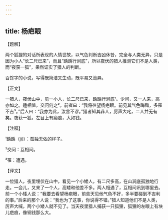 ```yaml
---
---
---
```

title: 杨疤眼
---




【题解】


两个狐狸的对话所表现的人情世故，以气色判断吉凶休咎，完全与人类无异，只是因为小人“长二尺已来”，而且“踽踽行涧底”，所以夜伏的猎人推测它们不是人类，而“夜获一狐”，果然证实了猎人的判断。

百馀字的小说，写得既简洁又生动，既平易又诡异。


【正文】

一猎人，夜伏山中，见一小人，长二尺已来，踽踽行涧底¹。少间，又一人来，高亦如之。适相值，交问何之²。前者曰：“我将往望杨疤眼。前见其气色晦黯，多罹不吉³。”后人曰：“我亦为此，汝言不谬。”猎者知其非人，厉声大叱，二人并无有矣。夜获一狐，左目上有瘢痕，大如钱。

【注释】


¹踽踽（jǔ）：孤独无依的样子。

²交问：互相问。

³罹：遭遇。





【译文】


一位猎人，夜里埋伏在山中，看见一个小矮人，有二尺多高，在山涧底孤独地行走。一会儿，又来了一个人，高矮和他差不多。两人相遇了，互相问讯到哪里去。前一个小矮人说：“我要去看望杨疤眼，前些天见他气色不好，多半要碰到不吉利的事。”后来的那个人说：“我也为了这事，你说得不错。”猎人知道他们不是人类，厉声大喊，两个小矮人就不见了。当天夜里猎人捕获一只狐狸，狐狸的左眼上有块儿疤痕，像铜钱那么大。